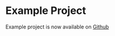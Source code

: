 # Example Project

Example project is now available on [Github](https://github.com/betidestudio/EdgegapExampleContent)